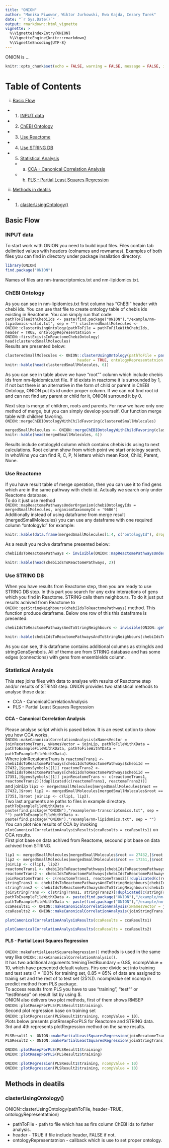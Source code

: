 ```yaml
---
title: "ONION"
author: "Monika Piwowar, Wiktor Jurkowski, Ewa Gajda, Cezary Turek"
date: "`r Sys.Date()`"
output: rmarkdown::html_vignette
vignette: >
  %\VignetteIndexEntry{ONION}
  %\VignetteEngine{knitr::rmarkdown}
  %\VignetteEncoding{UTF-8}
---
```


ONION is ...

```r
knitr::opts_chunk$set(echo = FALSE, warning = FALSE, message = FALSE, include = TRUE)
```

# Table of Contents
i. [Basic Flow](#basic-flow)
  * 1. [INPUT data](#inpot-data)
  * 2. [ChEBI Ontology](#chebi-ontology)
  * 3. [Use Reactome](#use-reactome)
  * 4. [Use STRING DB](#use-string-db)
  * 5. [Statistical Analysis](#statistical-analysis)
    * a. [CCA - Canonical Correlation Analysis](#cca---canonical-correlation-analysis)
    * b. [PLS - Partial Least Squares Regression](#pls---partial-least-squares-regression)
ii. [Methods in deatils](#methods-in-deatils)
  * 1. [clasterUsingOntology()](#clasterusingontology())



## Basic Flow

### INPUT data

To start work with ONION you need to build input files. Files contain tab delimited values with headers (colnames and rownames). Examples of both files you can find in directory \example under package insallation directory:  

```r
library(ONION)
find.package("ONION")
```

Names of files are nm-transcriptomics.txt and nm-lipidomics.txt.


### ChEBI Ontology

As you can see in nm-lipidomics.txt first column has "ChEBI" header with chebi ids. You can use that file to create ontology table of chebis ids existing in Reactome. You can simply run that code:  
`pathToFileWithChebiIds <- paste(find.package("ONION"),"/example/nm-lipidomics-valid.txt", sep = "")
clasteredSmallMolecules <- ONION::clasterUsingOntology(pathToFile = pathToFileWithChebiIds, header = TRUE, ontologyRepresentatnion = ONION::firstExistsInReactomeChebiOntology)
head(clasteredSmallMolecules)`  
Results are presented below:

```r
clasteredSmallMolecules <- ONION::clasterUsingOntology(pathToFile = paste(find.package("ONION"),"/example/nm-lipidomics.txt", sep = ""),
                                header = TRUE, ontologyRepresentatnion = ONION::firstExistsInReactomeChebiOntology)
knitr::kable(head(clasteredSmallMolecules, 6))
```

As you can see in table above we have "root"" column which include chebis ids from nm-lipidomics.txt file. If id exists in reactome it is surrounded by 1, if not but there is an alternative in the form of child or parent in ChEBI Ontology, ONION put its id under proper column. If we can not find root id and can not find any parent or child for it, ONION surround it by 0.  

Next step is merge of children, roots and parents. For now we have only one method of merge, but you can simply develop yourself. Our function merge table with children favoring.  
`ONION::mergeChEBIOntologyWithChildFavoring(clasteredSmallMolecules)`

```r
mergedSmallMolecules <- ONION::mergeChEBIOntologyWithChildFavoring(clasteredSmallMolecules)
knitr::kable(head(mergedSmallMolecules, 6))
```

Results include ontologyId column which contains chebis ids using to next calculations. Root column show from which point we start ontology search. In whoWins you can find R, C, P, N letters which mean Root, Child, Parent, None.


### Use Reactome
If you have result table of merge operation, then you can use it to find gens which are in the same pathway with chebi id. Actually we search only under Reactome database.  
To do it just use method `ONION::mapReactomePathwaysUnderOrganism(chebiOntologyIds = mergedSmallMolecules, organismTaxonomyId = '9606')`  
Additionally instead of using dataframe from merge result (mergedSmallMolecules) you can use any dataframe with one required column "ontologyId" for example:

```r
knitr::kable(data.frame(mergedSmallMolecules[1:4, c("ontologyId"), drop = FALSE], XYZ = c("X","Y","X","Z")))
```

As a result you recive dataframe presented below:

```r
chebiIdsToReactomePathways <- invisible(ONION::mapReactomePathwaysUnderOrganism(chebiOntologyIds = mergedSmallMolecules[, c("ontologyId"), drop = FALSE], organismTaxonomyId = '9606'))
```

```r
knitr::kable(head(chebiIdsToReactomePathways, 2))
```


### Use STRING DB

When you have results from Reactome step, then you are ready to use STRING DB step. In this part you search for any extra interactions of gens which you find in Reactome. STRING calls them neighbours. To do it just put results achived from Reactome to `ONION::getStringNeighbours(chebiIdsToReactomePathways)` method. This function produce dataframe. Below one row of this this dataframe is presented:

```r
chebiIdsToReactomePathwaysAndToStringNeighbours <- invisible(ONION::getStringNeighbours(chebiIdsToReactomePathways))
```

```r
knitr::kable(chebiIdsToReactomePathwaysAndToStringNeighbours[chebiIdsToReactomePathwaysAndToStringNeighbours$chebiId == "27432",])
```

As you can see, this dataframe contains additional columns as stringIds and stringGensSymbols. All of theme are from STRING database and has some edges (connections) with gens from ensembleIds column.


### Statistical Analysis

This step joins files with data to analyse with results of Reactome step and/or results of STRING step. ONION provides two statistical methods to analyse those data:

- CCA - CanonicalCorrelationAnalysis
- PLS - Partial Least Squares Regression


#### CCA - Canonical Correlation Analysis

Please analyse script which is pased below. It is an esest option to show you how CCA works.  
`ONION::makeCanonicalCorrelationAnalysis(xNamesVector = joinRecatomeTrans, yNamesVector = joinLip, pathToFileWithXData = pathToExampleFileWithXData, pathToFileWithYData = pathToExampleFileWithXData)`.  
Where joinRecatomeTrans is `reactomeTrans1 <- chebiIdsToReactomePathways[chebiIdsToReactomePathways$chebiId == 27432,]$gensSymbols[[1]] reactomeTrans2 <- chebiIdsToReactomePathways[chebiIdsToReactomePathways$chebiId == 17351,]$gensSymbols[[1]] joinRecatomeTrans <- c(reactomeTrans1, reactomeTrans2)[!duplicated(c(reactomeTrans1, reactomeTrans2))]`  
and joinLip `lip1 <- mergedSmallMolecules[mergedSmallMolecules$root == 27432,]$root lip2 <- mergedSmallMolecules[mergedSmallMolecules$root == 17351,]$root joinLip <- c(lip1, lip2)`.  
Two last arguments are paths to files in example directory. `pathToExampleFileWithXData <- paste(find.package("ONION"),"/example/nm-transcriptomics.txt", sep = "") pathToExampleFileWithYData <- paste(find.package("ONION"),"/example/nm-lipidomics.txt", sep = "")`  
You can plot nice results of CCA by invoking `plotCanonicalCorrelationAnalysisResults(ccaResults = ccaResults1)` on CCA results.  
First plot base on data achived from Reactome, secound plot base on data achived from STRING.


```r
lip1 <- mergedSmallMolecules[mergedSmallMolecules$root == 27432,]$root
lip2 <- mergedSmallMolecules[mergedSmallMolecules$root == 17351,]$root
joinLip <- c(lip1, lip2)
reactomeTrans1 <- chebiIdsToReactomePathways[chebiIdsToReactomePathways$chebiId == 27432,]$gensSymbols[[1]]
reactomeTrans2 <- chebiIdsToReactomePathways[chebiIdsToReactomePathways$chebiId == 17351,]$gensSymbols[[1]]
joinRecatomeTrans <- c(reactomeTrans1, reactomeTrans2)[!duplicated(c(reactomeTrans1, reactomeTrans2))]
stringTrans1 <- chebiIdsToReactomePathwaysAndToStringNeighbours[chebiIdsToReactomePathwaysAndToStringNeighbours$chebiId == 27432,]$stringGensSymbols[[1]]
stringTrans2 <- chebiIdsToReactomePathwaysAndToStringNeighbours[chebiIdsToReactomePathwaysAndToStringNeighbours$chebiId == 17351,]$stringGensSymbols[[1]]
joinStringTrans <- c(stringTrans1, stringTrans2)[!duplicated(c(stringTrans1, stringTrans2))]
pathToExampleFileWithXData <- paste(find.package("ONION"),"/example/nm-transcriptomics.txt", sep = "")
pathToExampleFileWithYData <- paste(find.package("ONION"),"/example/nm-lipidomics.txt", sep = "")
ccaResults1 <- ONION::makeCanonicalCorrelationAnalysis(xNamesVector = joinRecatomeTrans, yNamesVector = joinLip, pathToFileWithXData = pathToExampleFileWithXData, pathToFileWithYData = pathToExampleFileWithYData)
ccaResults2 <- ONION::makeCanonicalCorrelationAnalysis(joinStringTrans, joinLip, pathToFileWithXData = pathToExampleFileWithXData, pathToFileWithYData = pathToExampleFileWithYData)
```

```r
plotCanonicalCorrelationAnalysisResults(ccaResults = ccaResults1)
```  

```r
plotCanonicalCorrelationAnalysisResults(ccaResults = ccaResults2)
```


#### PLS - Partial Least Squares Regression
`ONION::makePartialLeastSquaresRegression()` methods is used in the same way like `ONION::makeCanonicalCorrelationAnalysis()`.  
It has two additional arguments treiningTestBoundary = 0.85, ncompValue = 10, which have presented default values. Firs one divide set into training and test sets (1 = 100% for training set, 0.85 = 85% of data are assigned to trainig set and the rest of to test set (25%)). ncompValue set ncomp in predict method from PLS package.  
To access results from PLS you have to use "training", "test"" or "testRmsep" on result list by using \$.  
ONION also delivers two plot methods, first of them shows RMSEP `ONION::plotRmsepForPLS(PLSResult1$training)`.  
Second plot regression base on training set `ONION::plotRegression(PLSResult1$training, ncompValue = 10)`.  
Plots below presents plotRmsepForPLS for Reactome and STRING data.  
3rd and 4th represents plotRegression method on the same results.

```r
PLSResult1 <- ONION::makePartialLeastSquaresRegression(joinRecatomeTrans, joinLip, pathToFileWithXData = pathToExampleFileWithXData, pathToFileWithYData = pathToExampleFileWithYData)
PLSResult2 <- ONION::makePartialLeastSquaresRegression(joinStringTrans, joinLip, pathToFileWithXData = pathToExampleFileWithXData, pathToFileWithYData = pathToExampleFileWithYData)
```

```r
ONION::plotRmsepForPLS(PLSResult1$training)
ONION::plotRmsepForPLS(PLSResult2$training)
```  

```r
ONION::plotRegression(PLSResult1$training, ncompValue = 10)
ONION::plotRegression(PLSResult2$training, ncompValue = 10)
```



## Methods in deatils

### clasterUsingOntology()
ONION::clasterUsingOntology(pathToFile, header=TRUE, ontologyRepresentatnion)

- pathToFile - path to file which has as firs column ChEBI ids to futher analysis.
- header - TRUE if file include header, FALSE if not.
- ontologyRepresentatnion - callback which is use to set proper ontology.



